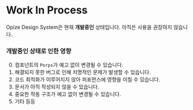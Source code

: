
<Meta title="Opize Design System/Work In Process" />

# Work In Process

Opize Design System은 현재 **개발중인** 상태입니다. 아직은 사용을 권장하지 않습니다.

### 개발중인 상태로 인한 영향
0. 컴포넌트의 `Porps`가 예고 없이 변경될 수 있습니다.
1. 해결되지 못한 버그로 인해 치명적인 문제가 발생할 수 있습니다.
2. 코드 최적화가 이루어지지 않아 퍼포먼스에 영향을 미칠 수 있습니다.
3. 문서가 아직 작성되지 않을 수 있습니다.
4. 중요한 작동 구조가 예고 없이 변경될 수 있습니다.
5. 기타 등등
